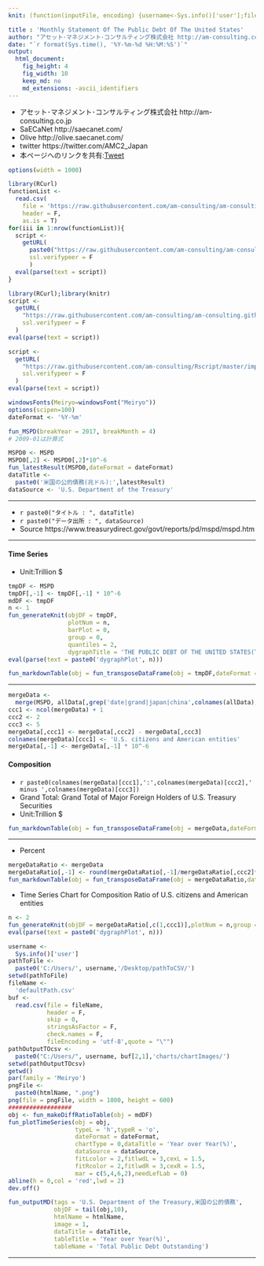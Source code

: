 ```yaml
---
knit: (function(inputFile, encoding) {username<-Sys.info()['user'];fileName<-'defaultPath.csv';pathToFile <-paste0('C:/Users/', username,'/Desktop/pathToCSV/');setwd(pathToFile);buf0<-read.csv(fileName,header = F,skip = 0,stringsAsFactor = F,check.names = F,fileEncoding = 'utf-8');timeStamp<-format(Sys.time(),'%Y%m%d%H%M%S');htmlName<-'MonthlyStatementOfThePublicDebtOfTheUnitedStates';rmarkdown::render(inputFile, encoding = encoding, output_file = paste0('C:/Users/',username,buf0[2,1],'charts/','am-consulting.co.jp-',htmlName,'.html')) })

title : 'Monthly Statement Of The Public Debt Of The United States'
author: "アセット･マネジメント･コンサルティング株式会社 http://am-consulting.co.jp"
date: "`r format(Sys.time(), '%Y-%m-%d %H:%M:%S')`"
output: 
  html_document:
    fig_height: 4
    fig_width: 10
    keep_md: no
    md_extensions: -ascii_identifiers 
---
```

<link href="http://knowledgevault.saecanet.com/components/rmarkdown-html.css" rel="stylesheet">
<script src="http://knowledgevault.saecanet.com/components/JavascriptCode.js"></script>
<style>.main-container {max-width : 1000px;}</style>

- アセット･マネジメント･コンサルティング株式会社 http://am-consulting.co.jp
- SaECaNet http://saecanet.com/
- Olive http://olive.saecanet.com/
- twitter https://twitter.com/AMC2_Japan
- 本ページへのリンクを共有:<a href="https://twitter.com/share" class="twitter-share-button" data-via="AMC2_Japan" data-size="large">Tweet</a> <script>!function(d,s,id){var js,fjs=d.getElementsByTagName(s)[0],p=/^http:/.test(d.location)?'http':'https';if(!d.getElementById(id)){js=d.createElement(s);js.id=id;js.src=p+'://platform.twitter.com/widgets.js';fjs.parentNode.insertBefore(js,fjs);}}(document, 'script', 'twitter-wjs');</script>

```r
options(width = 1000)
```

```r
library(RCurl)
functionList <-
  read.csv(
    file = 'https://raw.githubusercontent.com/am-consulting/am-consulting.github.io/master/csv/functionList.csv',
    header = F,
    as.is = T)
for(iii in 1:nrow(functionList)){
  script <- 
    getURL(
      paste0("https://raw.githubusercontent.com/am-consulting/am-consulting.github.io/master/", functionList[iii,1]),
      ssl.verifypeer = F
      )
  eval(parse(text = script))
}
```

```r
library(RCurl);library(knitr)
script <-
  getURL(
    "https://raw.githubusercontent.com/am-consulting/am-consulting.github.io/master/importMonthlyStatementOfThePublicDebtOfTheUnitedStates.r",
    ssl.verifypeer = F
  )
eval(parse(text = script))

script <-
  getURL(
    "https://raw.githubusercontent.com/am-consulting/Rscript/master/importMajorForeignHoldersUSTreasury.r",
    ssl.verifypeer = F
  )
eval(parse(text = script))

windowsFonts(Meiryo=windowsFont("Meiryo"))
options(scipen=100)
dateFormat <- '%Y-%m'
```

```r
fun_MSPD(breakYear = 2017, breakMonth = 4)
# 2009-01は計算式
```

```r
MSPD0 <- MSPD
MSPD0[,2] <- MSPD0[,2]*10^-6
fun_latestResult(MSPD0,dateFormat = dateFormat)
dataTitle <- 
  paste0('米国の公的債務(兆ドル):',latestResult)
dataSource <- 'U.S. Department of the Treasury'
```

***

- `r paste0("タイトル : ", dataTitle)`
- `r paste0("データ出所 : ", dataSource)`
- Source https://www.treasurydirect.gov/govt/reports/pd/mspd/mspd.htm

***

#### Time Series
- Unit:Trillion $

```r
tmpDF <- MSPD
tmpDF[,-1] <- tmpDF[,-1] * 10^-6
mdDF <- tmpDF
n <- 1
fun_generateKnit(objDF = tmpDF,
                 plotNum = n,
                 barPlot = 0,
                 group = 0,
                 quantiles = 2,
                 dygraphTitle = 'THE PUBLIC DEBT OF THE UNITED STATES(Trillion $) / 米国の公的債務(兆ドル)')
eval(parse(text = paste0('dygraphPlot', n)))
```

```r
fun_markdownTable(obj = fun_transposeDataFrame(obj = tmpDF,dateFormat = dateFormat))
```

***

```r
mergeData <-
  merge(MSPD, allData[,grep('date|grand|japan|china',colnames(allData),ignore.case = T)],by='Date')
ccc1 <- ncol(mergeData) + 1
ccc2 <- 2
ccc3 <- 5
mergeData[,ccc1] <- mergeData[,ccc2] - mergeData[,ccc3]
colnames(mergeData)[ccc1] <- 'U.S. citizens and American entities'
mergeData[,-1] <- mergeData[,-1] * 10^-6
```

#### Composition
- `r paste0(colnames(mergeData)[ccc1],':',colnames(mergeData)[ccc2],' minus ',colnames(mergeData)[ccc3])`
- Grand Total: Grand Total of Major Foreign Holders of U.S. Treasury Securities
- Unit:Trillion $

```r
fun_markdownTable(obj = fun_transposeDataFrame(obj = mergeData,dateFormat = dateFormat,tailN = 5))
```

***
- Percent

```r
mergeDataRatio <- mergeData
mergeDataRatio[,-1] <- round(mergeDataRatio[,-1]/mergeDataRatio[,ccc2]*100,1)
fun_markdownTable(obj = fun_transposeDataFrame(obj = mergeDataRatio,dateFormat = dateFormat,tailN = 5))
```

- Time Series Chart for Composition Ratio of U.S. citizens and American entities

```r
n <- 2
fun_generateKnit(objDF = mergeDataRatio[,c(1,ccc1)],plotNum = n,group = 0,quantiles = 2)
eval(parse(text = paste0('dygraphPlot', n)))
```

```r
username <-
  Sys.info()['user']
pathToFile <-
  paste0('C:/Users/', username,'/Desktop/pathToCSV/')
setwd(pathToFile)
fileName <-
  'defaultPath.csv'
buf <-
  read.csv(file = fileName,
           header = F,
           skip = 0,
           stringsAsFactor = F,
           check.names = F,
           fileEncoding = 'utf-8',quote = "\"")
pathOutputTOcsv <-
  paste0("C:/Users/", username, buf[2,1],'charts/chartImages/')
setwd(pathOutputTOcsv)
getwd()
par(family = 'Meiryo')
pngFile <-
  paste0(htmlName, ".png")
png(file = pngFile, width = 1000, height = 600)
##################
obj <- fun_makeDiffRatioTable(obj = mdDF)
fun_plotTimeSeries(obj = obj,
                   typeL = 'h',typeR = 'o',
                   dateFormat = dateFormat,
                   chartType = 0,dataTitle = 'Year over Year(%)',
                   dataSource = dataSource,
                   fitLcolor = 2,fitlwdL = 3,cexL = 1.5,
                   fitRcolor = 2,fitlwdR = 3,cexR = 1.5,
                   mar = c(5,4,6,2),needLefLab = 0)
abline(h = 0,col = 'red',lwd = 2)
dev.off()
```

```r
fun_outputMD(tags = 'U.S. Department of the Treasury,米国の公的債務',
             objDF = tail(obj,10),
             htmlName = htmlName,
             image = 1,
             dataTitle = dataTitle,
             tableTitle = 'Year over Year(%)',
             tableName = 'Total Public Debt Outstanding')
```

***
<script>MakeNegative();</script>
<script>
  (function(i,s,o,g,r,a,m){i['GoogleAnalyticsObject']=r;i[r]=i[r]||function(){
  (i[r].q=i[r].q||[]).push(arguments)},i[r].l=1*new Date();a=s.createElement(o),
  m=s.getElementsByTagName(o)[0];a.async=1;a.src=g;m.parentNode.insertBefore(a,m)
  })(window,document,'script','https://www.google-analytics.com/analytics.js','ga');

  ga('create', 'UA-3077339-5', 'auto');
  ga('send', 'pageview');

</script>
